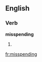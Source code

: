 ==English==

===Verb===
'''misspending'''

# {{third-person singular of|[[misspend]]}}

[[fr:misspending]]